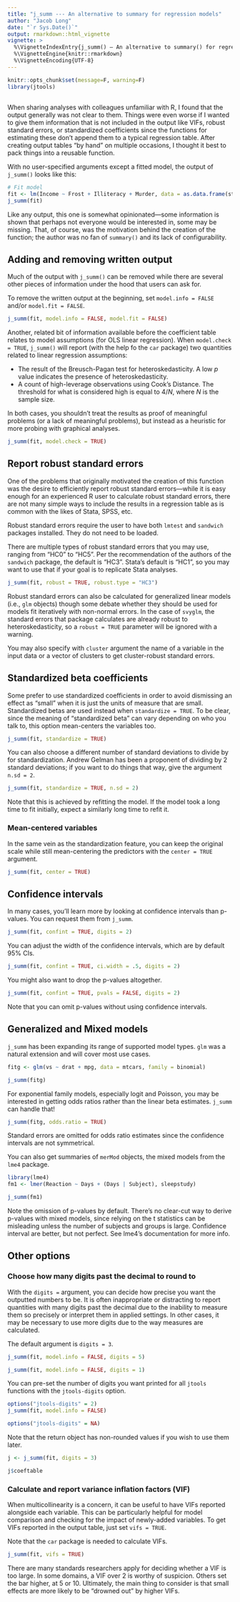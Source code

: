 ```yaml
---
title: "j_summ --- An alternative to summary for regression models"
author: "Jacob Long"
date: "`r Sys.Date()`"
output: rmarkdown::html_vignette
vignette: >
  %\VignetteIndexEntry{j_summ() — An alternative to summary() for regression models}
  %\VignetteEngine{knitr::rmarkdown}
  %\VignetteEncoding{UTF-8}
---
```


```r
knitr::opts_chunk$set(message=F, warning=F)
library(jtools)
```

## 

When sharing analyses with colleagues unfamiliar with R, I found that the output
generally was not clear to them. Things were even worse if I wanted to give
them information  that is not included in the output like VIFs, robust standard
errors, or standardized coefficients since the functions for estimating these
don't append them to a typical regression table. After creating output tables
"by hand" on multiple occasions, I thought it best to pack things into a
reusable function.

With no user-specified arguments except a fitted model, the output of `j_summ()` looks
like this:

```r
# Fit model
fit <- lm(Income ~ Frost + Illiteracy + Murder, data = as.data.frame(state.x77))
j_summ(fit)
```

Like any output, this one is somewhat opinionated—some information is shown that
perhaps not everyone would be interested in, some may be missing. That,
of course, was the motivation behind the creation of the function; the author
was no fan of `summary()` and its lack of configurability. 

## Adding and removing written output

Much of the output with `j_summ()` can be removed while there are several other pieces
of information under the hood that users can ask for. 

To remove the written output at the beginning, set `model.info = FALSE` and/or 
`model.fit = FALSE`.

```r
j_summ(fit, model.info = FALSE, model.fit = FALSE)
```

Another, related bit of information available before the coefficient table relates
to model assumptions (for OLS linear regression). When `model.check = TRUE`,
`j_summ()` will report (with the help fo the `car` package) two quantities
related to linear regression assumptions:

* The result of the Breusch-Pagan test for heteroskedasticity. A low *p* value
indicates the presence of heteroskedasticity.
* A count of high-leverage observations using Cook's Distance. The threshold for 
what is considered high is equal to $4/N$, where $N$ is the sample size.

In both cases, you shouldn't treat the results as proof of meaningful problems (or
a lack of meaningful problems), but instead as a heuristic for more probing with 
graphical analyses.

```r
j_summ(fit, model.check = TRUE)
```

## Report robust standard errors

One of the problems that originally motivated the creation of this function was the
desire to efficiently report robust standard errors—while it is easy enough for an
experienced R user to calculate robust standard errors, there are not many simple ways
to include the results in a regression table as is common with the likes of
Stata, SPSS, etc.

Robust standard errors require the user to have both `lmtest` and `sandwich` packages
installed. They do not need to be loaded.

There are multiple types of robust standard errors that you may use, ranging from 
"HC0" to "HC5". Per the recommendation of the authors of the `sandwich` package, the
default is "HC3". Stata's default is "HC1", so you may want to use that if your goal
is to replicate Stata analyses.

```r
j_summ(fit, robust = TRUE, robust.type = "HC3")
```

Robust standard errors can also be calculated for generalized linear models
(i.e., `glm` objects) though some debate whether they should be used for models
fit iteratively with non-normal errors. In the case of `svyglm`, the standard
errors that package calculates are already robust to heteroskedasticity,
so a `robust = TRUE` parameter will be ignored with a warning.

You may also specify with `cluster` argument the name of a variable in the input
data or a vector of clusters to get cluster-robust standard errors.


## Standardized beta coefficients

Some prefer to use standardized coefficients in order to avoid dismissing an effect
as "small" when it is just the units of measure that are small. Standardized betas
are used instead when `standardize = TRUE`. To be clear, since the meaning of
"standardized beta" can vary depending on who you talk to, this option mean-centers
the variables too.

```r
j_summ(fit, standardize = TRUE)
```

You can also choose a different number of standard deviations to divide by for
standardization. Andrew Gelman has been a proponent of dividing by 2 standard
deviations; if you want to do things that way, give the argument `n.sd = 2`. 

```r
j_summ(fit, standardize = TRUE, n.sd = 2)
```

Note that this is achieved by refitting the model. If the model took a long time
to fit initially, expect a similarly long time to refit it.

### Mean-centered variables

In the same vein as the standardization feature, you can keep the original scale
while still mean-centering the predictors with the `center = TRUE` argument.

```r
j_summ(fit, center = TRUE)
```

## Confidence intervals

In many cases, you'll learn more by looking at confidence intervals than 
p-values. You can request them from `j_summ`.

```r
j_summ(fit, confint = TRUE, digits = 2)
```

You can adjust the width of the confidence intervals, which are by default
95% CIs.

```r
j_summ(fit, confint = TRUE, ci.width = .5, digits = 2)
```

You might also want to drop the p-values altogether.

```r
j_summ(fit, confint = TRUE, pvals = FALSE, digits = 2)
```

Note that you can omit p-values without using confidence intervals.

## Generalized and Mixed models

`j_summ` has been expanding its range of supported model types. `glm` was a
natural extension and will cover most use cases.

```r
fitg <- glm(vs ~ drat + mpg, data = mtcars, family = binomial)

j_summ(fitg)
```

For exponential family models, especially logit and Poisson, you may be
interested in getting odds ratios rather than the linear beta estimates. 
`j_summ` can handle that!

```r
j_summ(fitg, odds.ratio = TRUE)
```

Standard errors are omitted for odds ratio estimates since the confidence
intervals are not symmetrical.

You can also get summaries of `merMod` objects, the mixed models from the 
`lme4` package.

```r
library(lme4)
fm1 <- lmer(Reaction ~ Days + (Days | Subject), sleepstudy)

j_summ(fm1)
```

Note the omission of p-values by default. There's no clear-cut way to derive
p-values with mixed models, since relying on the t statistics can be misleading
unless the number of subjects and groups is large. Confidence interval are 
better, but not perfect. See lme4's documentation for more info.

## Other options

### Choose how many digits past the decimal to round to

With the `digits =` argument, you can decide how precise you want the outputted 
numbers to be. It is often inappropriate or distracting to report quantities with
many digits past the decimal due to the inability to measure them so precisely or 
interpret them in applied settings. In other cases, it may be necessary to use more
digits due to the way measures are calculated.

The default argument is `digits = 3`.

```r
j_summ(fit, model.info = FALSE, digits = 5)
```

```r
j_summ(fit, model.info = FALSE, digits = 1)
```

You can pre-set the number of digits you want printed for all `jtools` functions
with the `jtools-digits` option.

```r
options("jtools-digits" = 2)
j_summ(fit, model.info = FALSE)
```

```r
options("jtools-digits" = NA)
```

Note that the return object has non-rounded values if you wish to use them later.

```r
j <- j_summ(fit, digits = 3)

j$coeftable
```

### Calculate and report variance inflation factors (VIF)

When multicollinearity is a concern, it can be useful to have VIFs reported alongside
each variable. This can be particularly helpful for model comparison and checking for
the impact of newly-added variables. To get VIFs reported in the output table, just
set `vifs = TRUE`.

Note that the `car` package is needed to calculate VIFs.

```r
j_summ(fit, vifs = TRUE)
```

There are many standards researchers apply for deciding whether a VIF is too large.
In some domains, a VIF over 2 is worthy of suspicion. Others set the bar higher, at 
5 or 10. Ultimately, the main thing to consider is that small effects are more likely
to be "drowned out" by higher VIFs.



